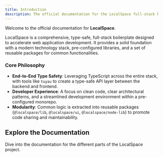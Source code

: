 ```yaml
---
title: Introduction
description: The official documentation for the LocalSpace full-stack boilerplate.
---
```


Welcome to the official documentation for **LocalSpace**.

LocalSpace is a comprehensive, type-safe, full-stack boilerplate designed to accelerate web application development. It provides a solid foundation with a modern technology stack, pre-configured libraries, and a set of reusable packages for common functionalities.

### Core Philosophy

- **End-to-End Type Safety**: Leveraging TypeScript across the entire stack, with tools like `tuyau` to create a type-safe API layer between the backend and frontend.
- **Developer Experience**: A focus on clean code, clear architectural patterns, and a streamlined development environment within a pre-configured monorepo.
- **Modularity**: Common logic is extracted into reusable packages (`@localspace/lib`, `@localspace/ui`, `@localspace/node-lib`) to promote code sharing and maintainability.

## Explore the Documentation

Dive into the documentation for the different parts of the LocalSpace project.

<Cards>
  <Card
    title="Backend Core"
    href="/docs/backend"
    description="Learn about the AdonisJS backend architecture, authentication, and key modules."
  />
  <Card
    title="UI Library"
    href="/docs/packages/ui"
    description="Explore the reusable React components, hooks, and utilities for the frontend."
  />
  <Card
    title="Node.js Utilities"
    href="/docs/packages/node_lib"
    description="Documentation for shared utilities designed for the Node.js environment."
  />
  <Card
    title="General Utilities"
    href="/docs/packages/lib"
    description="Documentation for general-purpose, type-safe TypeScript utilities."
  />
</Cards>
